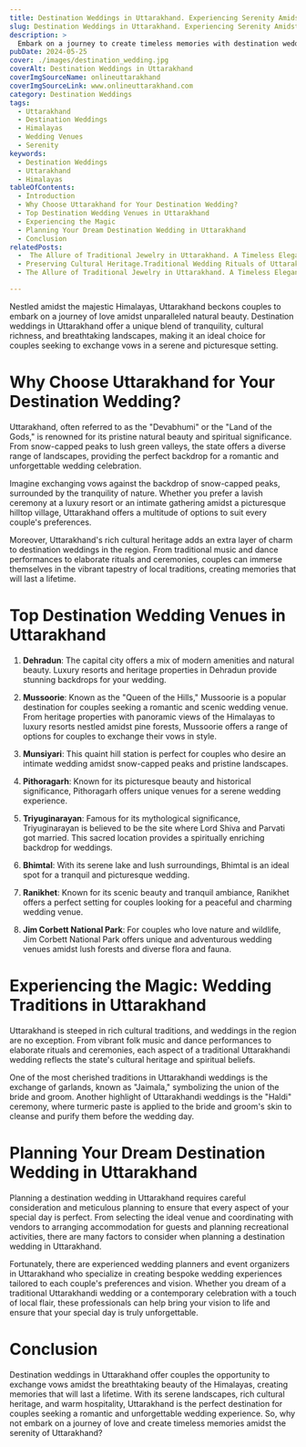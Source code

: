 ```yaml
---
title: Destination Weddings in Uttarakhand. Experiencing Serenity Amidst the Himalayas
slug: Destination Weddings in Uttarakhand. Experiencing Serenity Amidst the Himalayas
description: >
  Embark on a journey to create timeless memories with destination weddings in Uttarakhand. Explore the serene beauty of the Himalayas as the backdrop to your special day.
pubDate: 2024-05-25
cover: ./images/destination_wedding.jpg
coverAlt: Destination Weddings in Uttarakhand
coverImgSourceName: onlineuttarakhand
coverImgSourceLink: www.onlineuttarakhand.com
category: Destination Weddings
tags:
  - Uttarakhand
  - Destination Weddings
  - Himalayas
  - Wedding Venues
  - Serenity
keywords: 
  - Destination Weddings
  - Uttarakhand
  - Himalayas
tableOfContents:
  - Introduction
  - Why Choose Uttarakhand for Your Destination Wedding?
  - Top Destination Wedding Venues in Uttarakhand
  - Experiencing the Magic
  - Planning Your Dream Destination Wedding in Uttarakhand
  - Conclusion
relatedPosts:
  -  The Allure of Traditional Jewelry in Uttarakhand. A Timeless Elegance
  - Preserving Cultural Heritage.Traditional Wedding Rituals of Uttarakhand
  - The Allure of Traditional Jewelry in Uttarakhand. A Timeless Elegance

---
```



Nestled amidst the majestic Himalayas, Uttarakhand beckons couples to embark on a journey of love amidst unparalleled natural beauty. Destination weddings in Uttarakhand offer a unique blend of tranquility, cultural richness, and breathtaking landscapes, making it an ideal choice for couples seeking to exchange vows in a serene and picturesque setting.

# Why Choose Uttarakhand for Your Destination Wedding?

Uttarakhand, often referred to as the "Devabhumi" or the "Land of the Gods," is renowned for its pristine natural beauty and spiritual significance. From snow-capped peaks to lush green valleys, the state offers a diverse range of landscapes, providing the perfect backdrop for a romantic and unforgettable wedding celebration.

Imagine exchanging vows against the backdrop of snow-capped peaks, surrounded by the tranquility of nature. Whether you prefer a lavish ceremony at a luxury resort or an intimate gathering amidst a picturesque hilltop village, Uttarakhand offers a multitude of options to suit every couple's preferences.

Moreover, Uttarakhand's rich cultural heritage adds an extra layer of charm to destination weddings in the region. From traditional music and dance performances to elaborate rituals and ceremonies, couples can immerse themselves in the vibrant tapestry of local traditions, creating memories that will last a lifetime.

# Top Destination Wedding Venues in Uttarakhand

1. **Dehradun**: The capital city offers a mix of modern amenities and natural beauty. Luxury resorts and heritage properties in Dehradun provide stunning backdrops for your wedding.

2. **Mussoorie**: Known as the "Queen of the Hills," Mussoorie is a popular destination for couples seeking a romantic and scenic wedding venue. From heritage properties with panoramic views of the Himalayas to luxury resorts nestled amidst pine forests, Mussoorie offers a range of options for couples to exchange their vows in style.

3. **Munsiyari**: This quaint hill station is perfect for couples who desire an intimate wedding amidst snow-capped peaks and pristine landscapes.

4. **Pithoragarh**: Known for its picturesque beauty and historical significance, Pithoragarh offers unique venues for a serene wedding experience.

5. **Triyuginarayan**: Famous for its mythological significance, Triyuginarayan is believed to be the site where Lord Shiva and Parvati got married. This sacred location provides a spiritually enriching backdrop for weddings.

6. **Bhimtal**: With its serene lake and lush surroundings, Bhimtal is an ideal spot for a tranquil and picturesque wedding.

7. **Ranikhet**: Known for its scenic beauty and tranquil ambiance, Ranikhet offers a perfect setting for couples looking for a peaceful and charming wedding venue.

8. **Jim Corbett National Park**: For couples who love nature and wildlife, Jim Corbett National Park offers unique and adventurous wedding venues amidst lush forests and diverse flora and fauna.

# Experiencing the Magic: Wedding Traditions in Uttarakhand

Uttarakhand is steeped in rich cultural traditions, and weddings in the region are no exception. From vibrant folk music and dance performances to elaborate rituals and ceremonies, each aspect of a traditional Uttarakhandi wedding reflects the state's cultural heritage and spiritual beliefs.

One of the most cherished traditions in Uttarakhandi weddings is the exchange of garlands, known as "Jaimala," symbolizing the union of the bride and groom. Another highlight of Uttarakhandi weddings is the "Haldi" ceremony, where turmeric paste is applied to the bride and groom's skin to cleanse and purify them before the wedding day.

# Planning Your Dream Destination Wedding in Uttarakhand

Planning a destination wedding in Uttarakhand requires careful consideration and meticulous planning to ensure that every aspect of your special day is perfect. From selecting the ideal venue and coordinating with vendors to arranging accommodation for guests and planning recreational activities, there are many factors to consider when planning a destination wedding in Uttarakhand.

Fortunately, there are experienced wedding planners and event organizers in Uttarakhand who specialize in creating bespoke wedding experiences tailored to each couple's preferences and vision. Whether you dream of a traditional Uttarakhandi wedding or a contemporary celebration with a touch of local flair, these professionals can help bring your vision to life and ensure that your special day is truly unforgettable.

# Conclusion

Destination weddings in Uttarakhand offer couples the opportunity to exchange vows amidst the breathtaking beauty of the Himalayas, creating memories that will last a lifetime. With its serene landscapes, rich cultural heritage, and warm hospitality, Uttarakhand is the perfect destination for couples seeking a romantic and unforgettable wedding experience. So, why not embark on a journey of love and create timeless memories amidst the serenity of Uttarakhand?
